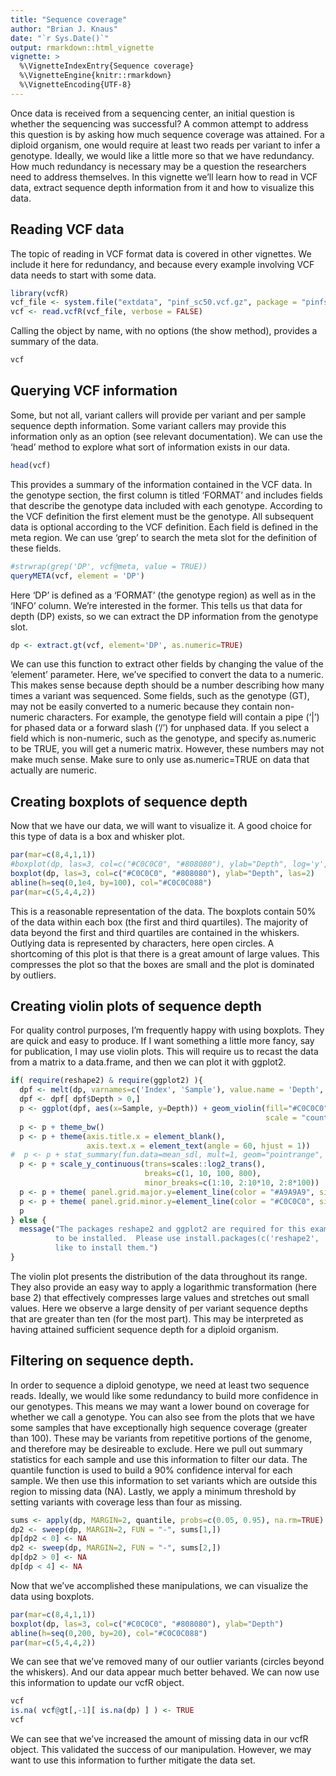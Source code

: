 ```yaml
---
title: "Sequence coverage"
author: "Brian J. Knaus"
date: "`r Sys.Date()`"
output: rmarkdown::html_vignette
vignette: >
  %\VignetteIndexEntry{Sequence coverage}
  %\VignetteEngine{knitr::rmarkdown}
  %\VignetteEncoding{UTF-8}
---
```



Once data is received from a sequencing center, an initial question is whether the sequencing was successful?
A common attempt to address this question is by asking how much sequence coverage was attained.
For a diploid organism, one would require at least two reads per variant to infer a genotype.
Ideally, we would like a little more so that we have redundancy.
How much redundancy is necessary may be a question the researchers need to address themselves.
In this vignette we'll learn how to read in VCF data, extract sequence depth information from it and how to visualize this data.


## Reading VCF data


The topic of reading in VCF format data is covered in other vignettes.
We include it here for redundancy, and because every example involving VCF data needs to start with some data.


```r
library(vcfR)
vcf_file <- system.file("extdata", "pinf_sc50.vcf.gz", package = "pinfsc50")
vcf <- read.vcfR(vcf_file, verbose = FALSE)
```


Calling the object by name, with no options (the show method), provides a summary of the data.


```r
vcf
```


## Querying VCF information


Some, but not all, variant callers will provide per variant and per sample sequence depth information.
Some variant callers may provide this information only as an option (see relevant documentation).
We can use the 'head' method to explore what sort of information exists in our data.


```r
head(vcf)
```


This provides a summary of the information contained in the VCF data.
In the genotype section, the first column  is titled 'FORMAT' and includes fields that describe the genotype data included with each genotype.
According to the VCF definition the first element must be the genotype.
All subsequent data is optional according to the VCF definition.
Each field is defined in the meta region.
We can use 'grep' to search the meta slot for the definition of these fields.


```r
#strwrap(grep('DP', vcf@meta, value = TRUE))
queryMETA(vcf, element = 'DP')
```


Here 'DP' is defined as a 'FORMAT' (the genotype region) as well as in the 'INFO' column.
We're interested in the former.
This tells us that data for depth (DP) exists, so we can extract the DP information from the genotype slot.


```r
dp <- extract.gt(vcf, element='DP', as.numeric=TRUE)
```


We can use this function to extract other fields by changing the value of the 'element' parameter.
Here, we've specified to convert the data to a numeric.
This makes sense because depth should be a number describing how many times a variant was sequenced.
Some fields, such as the genotype (GT), may not be easily converted to a numeric because they contain non-numeric characters.
For example, the genotype field will contain a pipe ('|') for phased data or a forward slash ('/') for unphased data.
If you select a field which is non-numeric, such as the genotype, and specify as.numeric to be TRUE, you will get a numeric matrix.
However, these numbers may not make much sense.
Make sure to only use as.numeric=TRUE on data that actually are numeric.


## Creating boxplots of sequence depth


Now that we have our data, we will want to visualize it.
A good choice for this type of data is a box and whisker plot.


```r
par(mar=c(8,4,1,1))
#boxplot(dp, las=3, col=c("#C0C0C0", "#808080"), ylab="Depth", log='y', las=2)
boxplot(dp, las=3, col=c("#C0C0C0", "#808080"), ylab="Depth", las=2)
abline(h=seq(0,1e4, by=100), col="#C0C0C088")
par(mar=c(5,4,4,2))
```


This is a reasonable representation of the data.
The boxplots contain 50% of the data within each box (the first and third quartiles).
The majority of data beyond the first and third quartiles are contained in the whiskers.
Outlying data is represented by characters, here open circles.
A shortcoming of this plot is that there is a great amount of large values.
This compresses the plot so that the boxes are small and the plot is dominated by outliers.


## Creating violin plots of sequence depth


For quality control purposes, I'm frequently happy with using boxplots.
They are quick and easy to produce.
If I want something a little more fancy, say for publication, I may use violin plots.
This will require us to recast the data from a matrix to a data.frame, and then we can plot it with ggplot2.


```r

if( require(reshape2) & require(ggplot2) ){
  dpf <- melt(dp, varnames=c('Index', 'Sample'), value.name = 'Depth', na.rm=TRUE)
  dpf <- dpf[ dpf$Depth > 0,]
  p <- ggplot(dpf, aes(x=Sample, y=Depth)) + geom_violin(fill="#C0C0C0", adjust=1.0,
                                                         scale = "count", trim=TRUE)
  p <- p + theme_bw()
  p <- p + theme(axis.title.x = element_blank(), 
                 axis.text.x = element_text(angle = 60, hjust = 1))
#  p <- p + stat_summary(fun.data=mean_sdl, mult=1, geom="pointrange", color="black")
  p <- p + scale_y_continuous(trans=scales::log2_trans(), 
                              breaks=c(1, 10, 100, 800),
                              minor_breaks=c(1:10, 2:10*10, 2:8*100))
  p <- p + theme( panel.grid.major.y=element_line(color = "#A9A9A9", size=0.6) )
  p <- p + theme( panel.grid.minor.y=element_line(color = "#C0C0C0", size=0.2) )
  p
} else {
  message("The packages reshape2 and ggplot2 are required for this example but do not appear
          to be installed.  Please use install.packages(c('reshape2', 'ggplot2', 'scales')) if you would
          like to install them.")
}

```


The violin plot presents the distribution of the data throughout its range.
They also provide an easy way to apply a logarithmic transformation (here base 2) that effectively compresses large values and stretches out small values.
Here we observe a large density of per variant sequence depths that are greater than ten (for the most part).
This may be interpreted as having attained sufficient sequence depth for a diploid organism.


## Filtering on sequence depth.




In order to sequence a diploid genotype, we need at least two sequence reads.
Ideally, we would like some redundancy to build more confidence in our genotypes.
This means we may want a lower bound on coverage for whether we call a genotype.
You can also see from the plots that we have some samples that have exceptionally high sequence coverage (greater than 100).
These may be variants from repetitive portions of the genome, and therefore may be desireable to exclude.
Here we pull out summary statistics for each sample and use this information to filter our data.
The quantile function is used to build a 90% confidence interval for each sample.
We then use this information to set variants which are outside this region to missing data (NA).
Lastly, we apply a minimum threshold by setting variants with coverage less than four as missing.


```r
sums <- apply(dp, MARGIN=2, quantile, probs=c(0.05, 0.95), na.rm=TRUE)
dp2 <- sweep(dp, MARGIN=2, FUN = "-", sums[1,])
dp[dp2 < 0] <- NA
dp2 <- sweep(dp, MARGIN=2, FUN = "-", sums[2,])
dp[dp2 > 0] <- NA
dp[dp < 4] <- NA
```


Now that we've accomplished these manipulations, we can visualize the data using boxplots.



```r
par(mar=c(8,4,1,1))
boxplot(dp, las=3, col=c("#C0C0C0", "#808080"), ylab="Depth")
abline(h=seq(0,200, by=20), col="#C0C0C088")
par(mar=c(5,4,4,2))
```


We can see that we've removed many of our outlier variants (circles beyond the whiskers).
And our data appear much better behaved.
We can now use this information to update our vcfR object.


```r
vcf
is.na( vcf@gt[,-1][ is.na(dp) ] ) <- TRUE
vcf
```


We can see that we've increased the amount of missing data in our vcfR object.
This validated the success of our manipulation.
However, we may want to use this information to further mitigate the data set.

